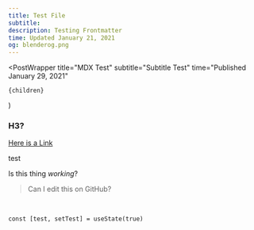 ```yaml
---
title: Test File
subtitle:
description: Testing Frontmatter
time: Updated January 21, 2021
og: blenderog.png
---
```



  <PostWrapper
    title="MDX Test"
    subtitle="Subtitle Test"
    time="Published January 29, 2021"
  >
    {children}
  </PostWrapper>
)

### H3?

[Here is a Link](/posts/blenderbasics)

test

<ZContainer />

<CustomImage size="full" src="/images/meta/og.png" width="1200" height="630" />

Is this thing _working_?

> Can I edit this on GitHub?

<br />

`const [test, setTest] = useState(true)`
